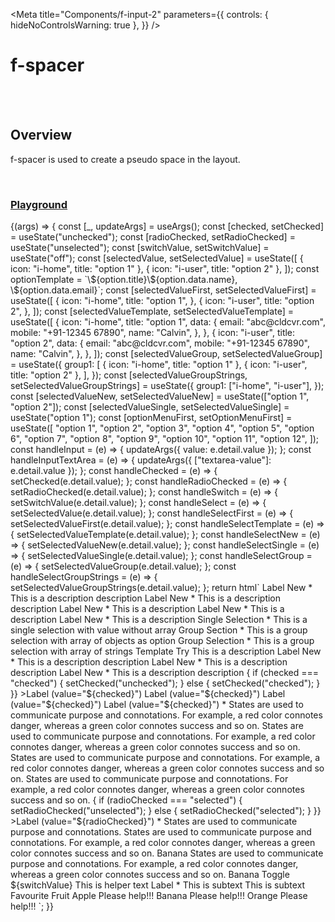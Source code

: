 
<Meta
  title="Components/f-input-2"
  parameters={{
    controls: { hideNoControlsWarning: true },
  }}
/>

# f-spacer

<br />
<br />

## Overview

<f-divider></f-divider>

f-spacer is used to create a pseudo space in the layout.

<br />

### [Playground](/story/components-f-input-2--playground)

<Canvas>
  <Story
    name="Playground"
    argTypes={{
      value: { control: "text" },
      placeholder: { control: "text" },
      variant: {
        control: "select",
        options: ["curved", "round", "block"],
      },
      category: {
        control: "select",
        options: ["fill", "transparent", "outline"],
      },
      type: {
        control: "select",
        options: ["text", "number", "email", "password", "url", "tel"],
      },
      ["icon-left"]: {
        control: "text",
      },
      ["icon-right"]: {
        control: "text",
      },
      ["prefix"]: {
        control: "text",
      },
      ["suffix"]: {
        control: "text",
      },
      loading: {
        control: "boolean",
      },
      disabled: {
        control: "boolean",
      },
      readOnly: {
        control: "boolean",
      },
      ["group-direction"]: {
        control: "radio",
        options: ["vertical", "horizontal"],
      },
      ["group-gap"]: {
        control: "select",
        options: ["large", "medium", "small", "x-small"],
      },
      ["element-state"]: {
        control: "select",
        options: ["default", "success", "primary", "warning", "danger"],
      },
      ["form-size"]: {
        control: "radio",
        options: ["small", "medium"],
      },
      ["textarea-value"]: {
        control: "text",
      },
    }}
    args={{
      value: "",
      placeholder: "Enter your text here",
      variant: "round",
      category: "fill",
      type: "text",
      ["icon-left"]: undefined,
      ["icon-right"]: undefined,
      ["prefix"]: undefined,
      ["suffix"]: undefined,
      loading: false,
      disabled: false,
      readOnly: false,
      ["group-direction"]: "vertical",
      ["group-gap"]: "large",
      ["element-state"]: "default",
      ["form-size"]: "small",
      ["textarea-value"]: "",
    }}
  >
    {(args) => {
      const [_, updateArgs] = useArgs();
      const [checked, setChecked] = useState("unchecked");
      const [radioChecked, setRadioChecked] = useState("unselected");
      const [switchValue, setSwitchValue] = useState("off");
      const [selectedValue, setSelectedValue] = useState([
        { icon: "i-home", title: "option 1" },
        { icon: "i-user", title: "option 2" },
      ]);
      const optionTemplate = `<f-div><f-div padding="small" direction="column" gap="small"><f-text>\${option.title}</f-text><f-text>\${option.data.name}, \${option.data.email}</f-text></f-div></f-div>`;
      const [selectedValueFirst, setSelectedValueFirst] = useState([
        {
          icon: "i-home",
          title: "option 1",
        },
        {
          icon: "i-user",
          title: "option 2",
        },
      ]);
      const [selectedValueTemplate, setSelectedValueTemplate] = useState([
        {
          icon: "i-home",
          title: "option 1",
          data: {
            email: "abc@cldcvr.com",
            mobile: "+91-12345 67890",
            name: "Calvin",
          },
        },
        {
          icon: "i-user",
          title: "option 2",
          data: {
            email: "abc@cldcvr.com",
            mobile: "+91-12345 67890",
            name: "Calvin",
          },
        },
      ]);
      const [selectedValueGroup, setSelectedValueGroup] = useState({
        group1: [
          { icon: "i-home", title: "option 1" },
          { icon: "i-user", title: "option 2" },
        ],
      });
      const [selectedValueGroupStrings, setSelectedValueGroupStrings] = useState({
        group1: ["i-home", "i-user"],
      });
      const [selectedValueNew, setSelectedValueNew] = useState(["option 1", "option 2"]);
      const [selectedValueSingle, setSelectedValueSingle] = useState("option 1");
      const [optionMenuFirst, setOptionMenuFirst] = useState([
        "option 1",
        "option 2",
        "option 3",
        "option 4",
        "option 5",
        "option 6",
        "option 7",
        "option 8",
        "option 9",
        "option 10",
        "option 11",
        "option 12",
      ]);
      const handleInput = (e) => {
        updateArgs({ value: e.detail.value });
      };
      const handleInputTextArea = (e) => {
        updateArgs({ ["textarea-value"]: e.detail.value });
      };
      const handleChecked = (e) => {
        setChecked(e.detail.value);
      };
      const handleRadioChecked = (e) => {
        setRadioChecked(e.detail.value);
      };
      const handleSwitch = (e) => {
        setSwitchValue(e.detail.value);
      };
      const handleSelect = (e) => {
        setSelectedValue(e.detail.value);
      };
      const handleSelectFirst = (e) => {
        setSelectedValueFirst(e.detail.value);
      };
      const handleSelectTemplate = (e) => {
        setSelectedValueTemplate(e.detail.value);
      };
      const handleSelectNew = (e) => {
        setSelectedValueNew(e.detail.value);
      };
      const handleSelectSingle = (e) => {
        setSelectedValueSingle(e.detail.value);
      };
      const handleSelectGroup = (e) => {
        setSelectedValueGroup(e.detail.value);
      };
      const handleSelectGroupStrings = (e) => {
        setSelectedValueGroupStrings(e.detail.value);
      };
      return html`
        <f-form size=${args["form-size"]}>
          <f-form-group direction=${args["group-direction"]} gap=${args["group-gap"]}>
            <f-input
              value=${args.value}
              .placeholder=${args.placeholder}
              @input=${handleInput}
              .variant=${args.variant}
              .category=${args.category}
              .type=${args.type}
              icon-left=${args["icon-left"]}
              icon-right=${args["icon-right"]}
              prefix=${args["prefix"]}
              suffix=${args["suffix"]}
              state=${args["element-state"]}
              can-duplicate=${true}
              max-length="100"
              ?loading=${args.loading}
              ?disabled=${args.disabled}
              ?clear=${true}
              ?read-only=${args.readOnly}
            >
              <f-div slot="label" padding="none" gap="none">Label New *</f-div>
              <f-div slot="description" padding="none" gap="none">This is a description</f-div>
              <f-text slot="help" variant="para" size="small">description</f-text>
            </f-input>
            <f-input
              value=${args.value}
              .placeholder=${args.placeholder}
              @input=${handleInput}
              .variant=${args.variant}
              .category=${args.category}
              .type=${args.type}
              icon-left=${args["icon-left"]}
              icon-right=${args["icon-right"]}
              prefix=${args["prefix"]}
              suffix=${args["suffix"]}
              state=${args["element-state"]}
              can-duplicate=${true}
              max-length="100"
            >
              <f-div slot="label" padding="none" gap="none">Label New *</f-div>
              <f-div slot="description" padding="none" gap="none">This is a description</f-div>
              <f-text slot="help" variant="para" size="small">description</f-text>
            </f-input>
            <f-input
              value=${args.value}
              .placeholder=${args.placeholder}
              @input=${handleInput}
              .variant=${args.variant}
              .category=${args.category}
              .type=${args.type}
              icon-left=${args["icon-left"]}
              icon-right=${args["icon-right"]}
              prefix=${args["prefix"]}
              suffix=${args["suffix"]}
              state=${args["element-state"]}
              can-duplicate=${true}
              max-length="100"
            >
              <f-div slot="label" padding="none" gap="none">Label New *</f-div>
              <f-div slot="description" padding="none" gap="none">This is a description</f-div>
            </f-input>
          </f-form-group>
          <f-form-group gap=${args["group-gap"]}>
            <f-form-group direction=${args["group-direction"]} gap=${args["group-gap"]}>
              <f-select
                .variant=${args.variant}
                .category=${args.category}
                placeholder="Select an option"
                type="multiple"
                state=${args["element-state"]}
                .value=${selectedValueFirst}
                @input=${handleSelectFirst}
                ?searchable=${true}
                .options=${[
                  { icon: "i-home", title: "option 1" },
                  { icon: "i-user", title: "option 2" },
                  { icon: "i-setting", title: "option 3" },
                  { icon: "i-setting", title: "option 4" },
                  { icon: "i-setting", title: "option 5" },
                  { icon: "i-setting", title: "option 6" },
                  { icon: "i-setting", title: "option 7" },
                  { icon: "i-setting", title: "option 8" },
                  { icon: "i-setting", title: "option 9" },
                  { icon: "i-setting", title: "option 10" },
                  { icon: "i-setting", title: "option 11" },
                  { icon: "i-setting", title: "option 12" },
                ]}
                ?checkbox=${true}
                ?clear=${true}
              >
                <f-div slot="label" padding="none" gap="none">Label New *</f-div>
                <f-div slot="description" padding="none" gap="none"
                  >This is a description</f-div
                ></f-select
              >
              <f-select
                .variant=${args.variant}
                .category=${args.category}
                placeholder="Select an option"
                type="multiple"
                state=${args["element-state"]}
                .value=${selectedValueNew}
                @input=${handleSelectNew}
                .options=${optionMenuFirst}
                ?searchable=${true}
                ?clear=${true}
                selectionLimit="4"
              >
                <f-div slot="label" padding="none" gap="none">Label New *</f-div>
                <f-div slot="description" padding="none" gap="none"
                  >This is a description</f-div
                ></f-select
              >
              <f-select
                .variant=${args.variant}
                .category=${args.category}
                placeholder="Select an option"
                type="single"
                state=${args["element-state"]}
                .value=${selectedValueSingle}
                @input=${handleSelectSingle}
                .options=${optionMenuFirst ?? []}
                icon-left="i-app"
                ?searchable=${true}
              >
                <f-div slot="label" padding="none" gap="none">Single Selection *</f-div>
                <f-div slot="description" padding="none" gap="none"
                  >This is a single selection with value without array</f-div
                ></f-select
              >
            </f-form-group>
            <f-select
              .variant=${args.variant}
              .category=${args.category}
              placeholder="Select an option"
              type="multiple"
              state=${args["element-state"]}
              .value=${selectedValueGroup}
              @input=${handleSelectGroup}
              ?searchable=${true}
              width="200px"
              clear=${true}
              .options=${{
                group1: [
                  { icon: "i-home", title: "option 1" },
                  { icon: "i-user", title: "option 2" },
                  { icon: "i-setting", title: "option 3" },
                  { icon: "i-setting", title: "option 4" },
                  { icon: "i-setting", title: "option 5" },
                  { icon: "i-setting", title: "option 6" },
                ],
                group2: [
                  { icon: "i-setting", title: "option 7" },
                  { icon: "i-setting", title: "option 8" },
                  { icon: "i-setting", title: "option 9" },
                  { icon: "i-setting", title: "option 10" },
                  { icon: "i-setting", title: "option 11" },
                  { icon: "i-setting", title: "option 12" },
                ],
              }}
            >
              <f-div slot="label" padding="none" gap="none">Group Section *</f-div>
              <f-div slot="description" padding="none" gap="none"
                >This is a group selection with array of objects as option</f-div
              ></f-select
            >
            <f-select
              .variant=${args.variant}
              .category=${args.category}
              placeholder="Select an option"
              type="multiple"
              state=${args["element-state"]}
              .value=${selectedValueGroupStrings}
              @input=${handleSelectGroupStrings}
              ?searchable=${true}
              .options=${{
                group1: ["i-home", "i-user", "i-setting", "i-setting", "i-setting", "i-setting"],
                group2: [
                  "i-setting",
                  "i-setting",
                  "i-setting",
                  "i-setting",
                  "i-setting",
                  "i-setting",
                ],
              }}
              icon-left="i-app"
              ?checkbox=${true}
              ?clear=${true}
            >
              <f-div slot="label" padding="none" gap="none">Group Selection *</f-div>
              <f-div slot="description" padding="none" gap="none"
                >This is a group selection with array of strings</f-div
              ></f-select
            >
            <f-select
              .variant=${args.variant}
              .category=${args.category}
              placeholder="Select an option"
              type="multiple"
              state=${args["element-state"]}
              .value=${selectedValueTemplate}
              @input=${handleSelectTemplate}
              ?searchable=${true}
              .options=${[
                {
                  icon: "i-home",
                  title: "option 1",
                  data: {
                    email: "abc@cldcvr.com",
                    mobile: "+91-12345 67890",
                    name: "Calvin",
                  },
                },
                {
                  icon: "i-user",
                  title: "option 2",
                  data: {
                    email: "abc@cldcvr.com",
                    mobile: "+91-12345 67890",
                    name: "Calvin",
                  },
                },
                {
                  icon: "i-setting",
                  title: "option 3",
                  data: {
                    email: "abc@cldcvr.com",
                    mobile: "+91-12345 67890",
                    name: "Calvin",
                  },
                },
                {
                  icon: "i-setting",
                  title: "option 4",
                  data: {
                    email: "abc@cldcvr.com",
                    mobile: "+91-12345 67890",
                    name: "Calvin",
                  },
                },
                {
                  icon: "i-setting",
                  title: "option 5",
                  data: {
                    email: "abc@cldcvr.com",
                    mobile: "+91-12345 67890",
                    name: "Calvin",
                  },
                },
                {
                  icon: "i-setting",
                  title: "option 6",
                  data: {
                    email: "abc@cldcvr.com",
                    mobile: "+91-12345 67890",
                    name: "Calvin",
                  },
                },
                {
                  icon: "i-setting",
                  title: "option 7",
                  data: {
                    email: "abc@cldcvr.com",
                    mobile: "+91-12345 67890",
                    name: "Calvin",
                  },
                },
                {
                  icon: "i-setting",
                  title: "option 8",
                  data: {
                    email: "abc@cldcvr.com",
                    mobile: "+91-12345 67890",
                    name: "Calvin",
                  },
                },
                {
                  icon: "i-setting",
                  title: "option 9",
                  data: {
                    email: "abc@cldcvr.com",
                    mobile: "+91-12345 67890",
                    name: "Calvin",
                  },
                },
                {
                  icon: "i-setting",
                  title: "option 10",
                  data: {
                    email: "abc@cldcvr.com",
                    mobile: "+91-12345 67890",
                    name: "Calvin",
                  },
                },
                {
                  icon: "i-setting",
                  title: "option 11",
                  data: {
                    email: "abc@cldcvr.com",
                    mobile: "+91-12345 67890",
                    name: "Calvin",
                  },
                },
                {
                  icon: "i-setting",
                  title: "option 12",
                  data: {
                    email: "abc@cldcvr.com",
                    mobile: "+91-12345 67890",
                    name: "Calvin",
                  },
                },
              ]}
              option-template=${optionTemplate}
              icon-left="i-app"
              ?clear=${true}
            >
              <f-div slot="label" padding="none" gap="none">Template Try</f-div>
              <f-div slot="description" padding="none" gap="none"
                >This is a description</f-div
              ></f-select
            >
            <f-input
              value=${args.value}
              .placeholder=${args.placeholder}
              @input=${handleInput}
              .variant=${args.variant}
              .category=${args.category}
              .type=${args.type}
              icon-left=${args["icon-left"]}
              icon-right=${args["icon-right"]}
              prefix=${args["prefix"]}
              suffix=${args["suffix"]}
              state=${args["element-state"]}
              can-duplicate=${true}
              max-length="100"
            >
              <f-div slot="label" padding="none" gap="none">Label New *</f-div>
              <f-div slot="description" padding="none" gap="none">This is a description</f-div>
              <f-text slot="help" variant="para" size="small">description</f-text>
            </f-input>
            <f-input
              value=${args.value}
              .placeholder=${args.placeholder}
              @input=${handleInput}
              .variant=${args.variant}
              .category=${args.category}
              .type=${args.type}
              icon-left=${args["icon-left"]}
              icon-right=${args["icon-right"]}
              prefix=${args["prefix"]}
              suffix=${args["suffix"]}
              state=${args["element-state"]}
              can-duplicate=${true}
              max-length="100"
            >
              <f-div slot="label" padding="none" gap="none">Label New *</f-div>
              <f-div slot="description" padding="none" gap="none">This is a description</f-div>
              <f-text slot="help" variant="para" size="small">description</f-text>
            </f-input>
            <f-input
              value=${args.value}
              .placeholder=${args.placeholder}
              @input=${handleInput}
              .variant=${args.variant}
              .category=${args.category}
              .type=${args.type}
              icon-left=${args["icon-left"]}
              icon-right=${args["icon-right"]}
              prefix=${args["prefix"]}
              suffix=${args["suffix"]}
              state=${args["element-state"]}
              can-duplicate=${true}
              max-length="100"
            >
              <f-div slot="label" padding="none" gap="none">Label New *</f-div>
              <f-div slot="description" padding="none" gap="none">This is a description</f-div>
              <f-text slot="help" variant="para" size="small">description</f-text>
            </f-input>
            <f-div padding="small" state="tertiary" clickable variant="curved">
              <f-checkbox
                value=${checked}
                @input=${handleChecked}
                state=${args["element-state"]}
                ?disabled=${args.disabled}
              >
                <f-text
                  slot="label"
                  variant="para"
                  size="small"
                  @click=${() => {
                    if (checked === "checked") {
                      setChecked("unchecked");
                    } else {
                      setChecked("checked");
                    }
                  }}
                  >Label (value="${checked}") Label (value="${checked}") Label (value="${checked}")
                  Label (value="${checked}") *</f-text
                >
                <f-div slot="description" gap="none" padding="none">
                  States are used to communicate purpose and connotations. For example, a red color
                  connotes danger, whereas a green color connotes success and so on. States are used
                  to communicate purpose and connotations. For example, a red color connotes danger,
                  whereas a green color connotes success and so on. States are used to communicate
                  purpose and connotations. For example, a red color connotes danger, whereas a
                  green color connotes success and so on.
                </f-div>
                <f-div slot="help" padding="none" gap="none">
                  States are used to communicate purpose and connotations. For example, a red color
                  connotes danger, whereas a green color connotes success and so on.
                </f-div>
              </f-checkbox>
            </f-div>
            <f-div padding="small" state="tertiary" clickable variant="curved">
              <f-radio
                value=${radioChecked}
                @input=${handleRadioChecked}
                state=${args["element-state"]}
                ?disabled=${args.disabled}
              >
                <f-text
                  slot="label"
                  variant="para"
                  size="small"
                  @click=${() => {
                    if (radioChecked === "selected") {
                      setRadioChecked("unselected");
                    } else {
                      setRadioChecked("selected");
                    }
                  }}
                  >Label (value="${radioChecked}") *</f-text
                >
                <f-div slot="description" gap="none" padding="none">
                  States are used to communicate purpose and connotations.
                </f-div>
                <f-div slot="help" padding="none" gap="none">
                  States are used to communicate purpose and connotations. For example, a red color
                  connotes danger, whereas a green color connotes success and so on.
                </f-div>
              </f-radio>
            </f-div>
            <f-checkbox
              size="small"
              value="indeterminate"
              state=${args["element-state"]}
              ?disabled=${args.disabled}
            >
              <f-div slot="label" padding="none" align="middle-center">
                <f-text variant="para" size="small">Banana</f-text>
              </f-div>
              <f-div slot="description" gap="none" padding="none">
                <f-text variant="para" size="small" state="secondary"
                  >States are used to communicate purpose and connotations. For example, a red color
                  connotes danger, whereas a green color connotes success and so on.
                </f-text>
              </f-div>
            </f-checkbox>
            <f-radio state=${args["element-state"]} ?disabled=${args.disabled}>
              <f-div slot="label" padding="none">
                <f-text variant="para" size="large">Banana</f-text>
              </f-div>
            </f-radio>
            <f-switch
              value=${switchValue}
              @input=${handleSwitch}
              state=${args["element-state"]}
              .disabled=${args.disabled}
            >
              <f-div padding="none" align="middle-center" slot="label">
                <f-text variant="para" size="small">Toggle ${switchValue}</f-text>
              </f-div>
              <f-div padding="none" align="middle-center" slot="help">
                <f-text variant="para" size="small">This is helper text</f-text>
              </f-div>
            </f-switch>
            <f-text-area
              variant="curved-fill"
              placeholder="This is a Text Area"
              resizable=${true}
              clear=${true}
              state=${args["element-state"]}
              value=${args["textarea-value"]}
              @input=${handleInputTextArea}
              max-length="10"
              ?disabled=${args.disabled}
            >
              <f-text slot="label" variant="para" size="small">Label *</f-text>
              <f-text slot="description" variant="para" size="small">This is subtext</f-text>
              <f-text slot="help" variant="para" size="small">This is subtext</f-text>
            </f-text-area>
          </f-form-group>
          <f-form-group direction="vertical" gap=${args["group-gap"]}>
            <f-div padding="none">
              <f-text variant="heading" size="small">Favourite Fruit</f-text>
            </f-div>
            <f-form-group direction="horizontal" gap=${args["group-gap"]}>
              <f-checkbox
                value=${checked}
                @input=${handleChecked}
                state=${args["element-state"]}
                ?disabled=${args.disabled}
              >
                <f-div slot="label" padding="none" align="middle-center">
                  <f-text variant="para" size="small">Apple</f-text>
                </f-div>
                <f-text slot="help" variant="para" size="small">Please help!!!</f-text>
              </f-checkbox>
              <f-checkbox
                value=${checked}
                @input=${handleChecked}
                state=${args["element-state"]}
                ?disabled=${args.disabled}
              >
                <f-div slot="label" padding="none" align="middle-center">
                  <f-text variant="para" size="small">Banana</f-text>
                </f-div>
                <f-text slot="help" variant="para" size="small">Please help!!!</f-text>
              </f-checkbox>
              <f-checkbox
                value=${checked}
                @input=${handleChecked}
                state=${args["element-state"]}
                ?disabled=${args.disabled}
              >
                <f-div slot="label" padding="none" align="middle-center">
                  <f-text variant="para" size="small">Orange</f-text>
                </f-div>
                <f-text slot="help" variant="para" size="small">Please help!!!</f-text>
              </f-checkbox>
            </f-form-group>
          </f-form-group>
        </f-form>
      `;
    }}
  </Story>
</Canvas>
